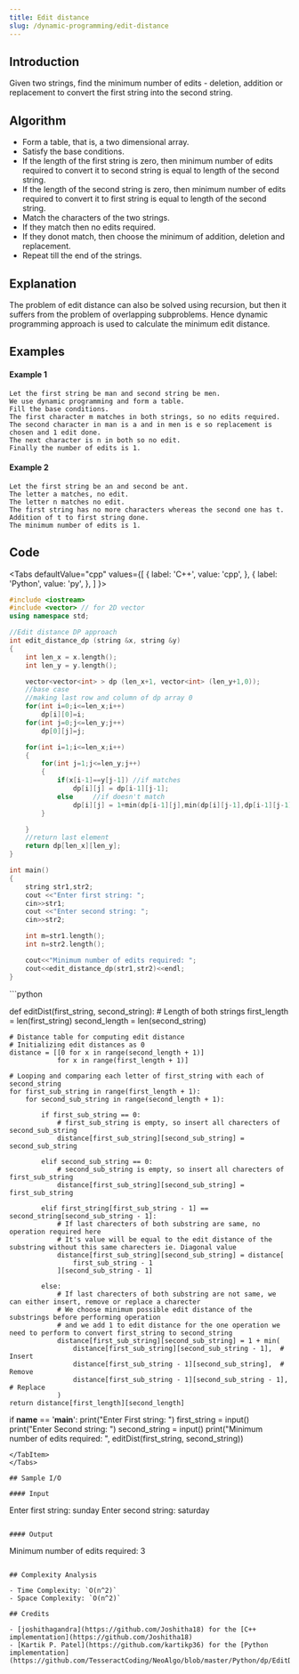 ```yaml
---
title: Edit distance
slug: /dynamic-programming/edit-distance
---
```


## Introduction

Given two strings, find the minimum number of edits - deletion, addition or replacement to convert the first string into the second string. 

## Algorithm

- Form a table, that is, a two dimensional array.
- Satisfy the base conditions.
- If the length of the first string is zero, then minimum number of edits required to convert it to second string is equal to length of the second string.
- If the length of the second string is zero, then minimum number of edits required to convert it to first string is equal to length of the second string.
- Match the characters of the two strings.
- If they match then no edits required.
- If they donot match, then choose the minimum of addition, deletion and replacement.
- Repeat till the end of the strings.

## Explanation

The problem of edit distance can also be solved using recursion, but then it suffers from the problem of overlapping subproblems. Hence dynamic programming approach is used to calculate the minimum edit distance.

## Examples

#### Example 1

```
Let the first string be man and second string be men.
We use dynamic programming and form a table.
Fill the base conditions.
The first character m matches in both strings, so no edits required.
The second character in man is a and in men is e so replacement is chosen and 1 edit done.
The next character is n in both so no edit.
Finally the number of edits is 1.
```

#### Example 2

```
Let the first string be an and second be ant.
The letter a matches, no edit.
The letter n matches no edit.
The first string has no more characters whereas the second one has t.
Addition of t to first string done.
The minimum number of edits is 1.
```

## Code


<Tabs
  defaultValue="cpp"
  values={[
    { label: 'C++', value: 'cpp', },
    { label: 'Python', value: 'py', },
  ]
}>
<TabItem value="cpp">

```cpp
#include <iostream>
#include <vector> // for 2D vector
using namespace std;

//Edit distance DP approach
int edit_distance_dp (string &x, string &y)
{
    int len_x = x.length();
    int len_y = y.length();

    vector<vector<int> > dp (len_x+1, vector<int> (len_y+1,0));
    //base case
    //making last row and column of dp array 0
    for(int i=0;i<=len_x;i++)
        dp[i][0]=i;
    for(int j=0;j<=len_y;j++)
        dp[0][j]=j;

    for(int i=1;i<=len_x;i++)
    {
        for(int j=1;j<=len_y;j++)
        {
            if(x[i-1]==y[j-1]) //if matches
                dp[i][j] = dp[i-1][j-1];
            else     //if doesn't match
                dp[i][j] = 1+min(dp[i-1][j],min(dp[i][j-1],dp[i-1][j-1]));
        }

    }
    //return last element
    return dp[len_x][len_y];  
}

int main()
{
    string str1,str2;
    cout <<"Enter first string: ";
    cin>>str1;
    cout <<"Enter second string: ";
    cin>>str2;

    int m=str1.length();
    int n=str2.length();

    cout<<"Minimum number of edits required: ";
    cout<<edit_distance_dp(str1,str2)<<endl;
}
```
</TabItem>

<TabItem value="py">
```python
 
def editDist(first_string, second_string):
    # Length of both strings
    first_length = len(first_string)
    second_length = len(second_string)

    # Distance table for computing edit distance
    # Initializing edit distances as 0
    distance = [[0 for x in range(second_length + 1)]
                for x in range(first_length + 1)]

    # Looping and comparing each letter of first_string with each of second_string
    for first_sub_string in range(first_length + 1):
        for second_sub_string in range(second_length + 1):

            if first_sub_string == 0:
                # first_sub_string is empty, so insert all charecters of second_sub_string
                distance[first_sub_string][second_sub_string] = second_sub_string

            elif second_sub_string == 0:
                # second_sub_string is empty, so insert all charecters of first_sub_string
                distance[first_sub_string][second_sub_string] = first_sub_string

            elif first_string[first_sub_string - 1] == second_string[second_sub_string - 1]:
                # If last charecters of both substring are same, no operation required here
                # It's value will be equal to the edit distance of the substring without this same charecters ie. Diagonal value
                distance[first_sub_string][second_sub_string] = distance[
                    first_sub_string - 1
                ][second_sub_string - 1]

            else:
                # If last charecters of both substring are not same, we can either insert, remove or replace a charecter
                # We choose minimum possible edit distance of the substrings before performing operation
                # and we add 1 to edit distance for the one operation we need to perform to convert first_string to second_string
                distance[first_sub_string][second_sub_string] = 1 + min(
                    distance[first_sub_string][second_sub_string - 1],  # Insert
                    distance[first_sub_string - 1][second_sub_string],  # Remove
                    distance[first_sub_string - 1][second_sub_string - 1],  # Replace
                )
    return distance[first_length][second_length]


if __name__ == '__main__':
    print("Enter First string: ")
    first_string = input()
    print("Enter Second string: ")
    second_string = input()
    print("Minimum number of edits required: ",
          editDist(first_string, second_string))

```
</TabItem>
</Tabs>

## Sample I/O

#### Input

```
Enter first string: sunday
Enter second string: saturday
```

#### Output

```
Minimum number of edits required: 3
```

## Complexity Analysis

- Time Complexity: `O(n^2)`
- Space Complexity: `O(n^2)`

## Credits

- [joshithagandra](https://github.com/Joshitha18) for the [C++ implementation](https://github.com/Joshitha18)
- [Kartik P. Patel](https://github.com/kartikp36) for the [Python implementation](https://github.com/TesseractCoding/NeoAlgo/blob/master/Python/dp/EditDistance.py)
